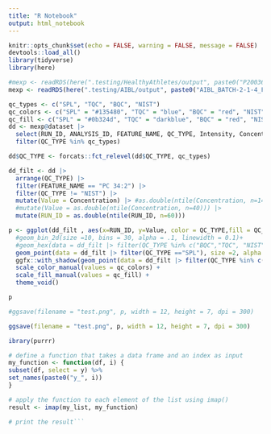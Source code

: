 ```yaml
---
title: "R Notebook"
output: html_notebook
---
```


```r
knitr::opts_chunk$set(echo = FALSE, warning = FALSE, message = FALSE)
devtools::load_all()
library(tidyverse)
library(here)

#mexp <- readRDS(here(".testing/HealthyAthletes/output", paste0("P20036_HealthyAthletes_Baker2_MiQARreport.rds")))
mexp <- readRDS(here(".testing/AIBL/output", paste0("AIBL_BATCH-2-1-4_FINAL_DriftBatchCorrected_MidarExp_2023-03-07.rds")))
```

```r
qc_types <- c("SPL", "TQC", "BQC", "NIST")
qc_colors <- c("SPL" = "#135480", "TQC" = "blue", "BQC" = "red", "NIST"="green4")
qc_fill <- c("SPL" = "#0b324d", "TQC" = "darkblue", "BQC" = "red", "NIST"="#b0f7b3")
dd <- mexp@dataset |> 
  select(RUN_ID, ANALYSIS_ID, FEATURE_NAME, QC_TYPE, Intensity, Concentration) |> 
  filter(QC_TYPE %in% qc_types) 

dd$QC_TYPE <- forcats::fct_relevel(dd$QC_TYPE, qc_types)

dd_filt <- dd |> 
  arrange(QC_TYPE) |>
  filter(FEATURE_NAME == "PC 34:2") |> 
  filter(QC_TYPE != "NIST") |> 
  mutate(Value = Concentration) |> #as.double(ntile(Concentration, n=140))) |> 
  #mutate(Value = as.double(ntile(Concentration, n=40))) |> 
  mutate(RUN_ID = as.double(ntile(RUN_ID, n=60)))

p <- ggplot(dd_filt , aes(x=RUN_ID, y=Value, color = QC_TYPE,fill = QC_TYPE)) + 
  #geom_bin_2d(size =10, bins = 30, alpha = .1, linewidth = 0.1)+
  #geom_hex(data = dd_filt |> filter(QC_TYPE %in% c("BQC","TQC", "NIST", "SPL")), aes(x=RUN_ID, y=Value, color = QC_TYPE,fill = QC_TYPE),size =40, bins = 11, alpha = .4, linewidth = 0.1)+
  geom_point(data = dd_filt |> filter(QC_TYPE =="SPL"), size =2, alpha = 0.1, stroke=0.1, shape = 21) +
  ggfx::with_shadow(geom_point(data = dd_filt |> filter(QC_TYPE %in% c("BQC", "NIST")), aes(x=RUN_ID, y=Value, color = QC_TYPE,fill = QC_TYPE), size =3, alpha = .6, stroke=1.11, shape = 21), x_offset = 3.5, y_offset = 3.5, sigma = 1.4, colour = "grey89") +
  scale_color_manual(values = qc_colors) +
  scale_fill_manual(values = qc_fill) + 
  theme_void()

p

#ggsave(filename = "test.png", p, width = 12, height = 7, dpi = 300)
```

```r
ggsave(filename = "test.png", p, width = 12, height = 7, dpi = 300)

ibrary(purrr)

# define a function that takes a data frame and an index as input
my_function <- function(df, i) {
subset(df, select = y) %>%
set_names(paste0("y_", i))
}

# apply the function to each element of the list using imap()
result <- imap(my_list, my_function)

# print the result```
```

